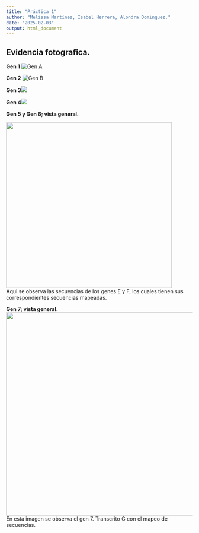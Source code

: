 ```yaml
---
title: "Práctica 1"
author: "Melissa Martínez, Isabel Herrera, Alondra Dominguez."
date: "2025-02-03"
output: html_document
---
```


## Evidencia fotografica.

**Gen 1** ![Gen A](images/gen%201.jpg)

**Gen 2** ![Gen B](images/gen%202.jpg)

**Gen 3**![](images/gen 3.jpg)

**Gen 4**![](images/gen 4.jpg)

**Gen 5 y Gen 6; vista general.**

![](images/gen%208.jpg){width="447"}\
Aqui se observa las secuencias de los genes E y F, los cuales tienen sus correspondientes secuencias mapeadas.

**Gen 7; vista general.** ![](images/gen%207.jpg){width="548"}\
En esta imagen se observa el gen 7. Transcrito G con el mapeo de secuencias.
